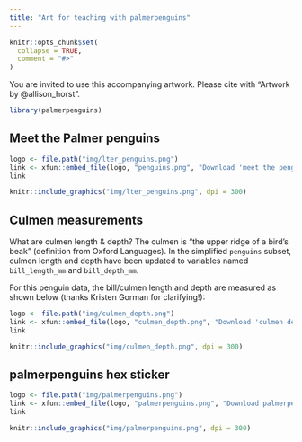 ```yaml
---
title: "Art for teaching with palmerpenguins"
---
```


```r
knitr::opts_chunk$set(
  collapse = TRUE,
  comment = "#>"
)
```

You are invited to use this accompanying artwork. Please cite with "Artwork by @allison_horst".

```r
library(palmerpenguins)
```

## Meet the Palmer penguins

```r
logo <- file.path("img/lter_penguins.png")
link <- xfun::embed_file(logo, "penguins.png", "Download 'meet the penguins' art")
link
```

```r
knitr::include_graphics("img/lter_penguins.png", dpi = 300)
```

## Culmen measurements

What are culmen length & depth? The culmen is "the upper ridge of a bird's beak" (definition from Oxford Languages). In the simplified `penguins` subset, culmen length and depth have been updated to variables named `bill_length_mm` and `bill_depth_mm`. 

For this penguin data, the bill/culmen length and depth are measured as shown below (thanks Kristen Gorman for clarifying!):

```r
logo <- file.path("img/culmen_depth.png")
link <- xfun::embed_file(logo, "culmen_depth.png", "Download 'culmen depth' art")
link
```

```r
knitr::include_graphics("img/culmen_depth.png", dpi = 300)
```

## palmerpenguins hex sticker

```r
logo <- file.path("img/palmerpenguins.png")
link <- xfun::embed_file(logo, "palmerpenguins.png", "Download palmerpenguins hex")
link
```

```r
knitr::include_graphics("img/palmerpenguins.png", dpi = 300)
```
